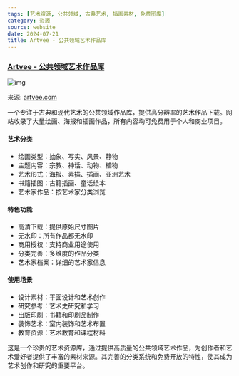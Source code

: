 ```yaml
---
tags: [艺术资源, 公共领域, 古典艺术, 插画素材, 免费图库]
category: 资源
source: website
date: 2024-07-21
title: Artvee - 公共领域艺术作品库
---
```


### [Artvee - 公共领域艺术作品库](https://artvee.com/)

![img](https://img.mengpeng.tech/i/2024/12/08/6755931fada86.webp)

来源: [artvee.com](https://artvee.com/)

一个专注于古典和现代艺术的公共领域作品库，提供高分辨率的艺术作品下载。网站收录了大量绘画、海报和插画作品，所有内容均可免费用于个人和商业项目。

#### 艺术分类
- 绘画类型：抽象、写实、风景、静物
- 主题内容：宗教、神话、动物、植物
- 艺术形式：海报、素描、插画、亚洲艺术
- 书籍插图：古籍插画、童话绘本
- 艺术家作品：按艺术家分类浏览

#### 特色功能
- 高清下载：提供原始尺寸图片
- 无水印：所有作品都无水印
- 商用授权：支持商业用途使用
- 分类完善：多维度的作品分类
- 艺术家档案：详细的艺术家信息

#### 使用场景
- 设计素材：平面设计和艺术创作
- 研究参考：艺术史研究和学习
- 出版印刷：书籍和印刷品制作
- 装饰艺术：室内装饰和艺术布置
- 教育资源：艺术教育和课程材料

这是一个珍贵的艺术资源库，通过提供高质量的公共领域艺术作品，为创作者和艺术爱好者提供了丰富的素材来源。其完善的分类系统和免费开放的特性，使其成为艺术创作和研究的重要平台。 